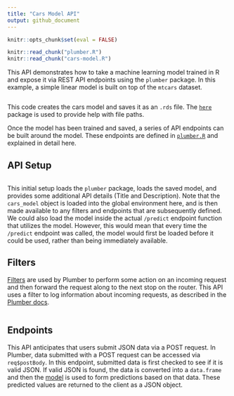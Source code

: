 ```yaml
---
title: "Cars Model API"
output: github_document
---
```


```r
knitr::opts_chunk$set(eval = FALSE)

knitr::read_chunk("plumber.R")
knitr::read_chunk("cars-model.R")
```

This API demonstrates how to take a machine learning model trained in R and expose it via REST API endpoints using the `plumber` package. In this example, a simple linear model is built on top of the `mtcars` dataset.

```r
```

This code creates the cars model and saves it as an `.rds` file. The [`here`](https://github.com/r-lib/here) package is used to provide help with file paths.

Once the model has been trained and saved, a series of API endpoints can be built around the model. These endpoints are defined in [`plumber.R`](plumber.R) and explained in detail here.

## API Setup
```r
```

This initial setup loads the `plumber` package, loads the saved model, and provides some additional API details (Title and Description). Note that the `cars_model` object is loaded into the global environment here, and is then made available to any filters and endpoints that are subsequently defined. We could also load the model inside the actual `/predict` endpoint function that utilizes the model. However, this would mean that every time the `/predict` endpoint was called, the model would first be loaded before it could be used, rather than being immediately available.

## Filters
[Filters](https://www.rplumber.io/docs/routing-and-input.html#filters) are used by Plumber to perform some action on an incoming request and then forward the request along to the next stop on the router. This API uses a filter to log information about incoming requests, as described in the [Plumber docs](https://www.rplumber.io/docs/routing-and-input.html#forward-to-another-handler).

```r
```

## Endpoints
This API anticipates that users submit JSON data via a POST request. In Plumber, data submitted with a POST request can be accessed via `req$postBody`. In this endpoint, submitted data is first checked to see if it is valid JSON. If valid JSON is found, the data is converted into a `data.frame` and then the [model](cars-model.R) is used to form predictions based on that data. These predicted values are returned to the client as a JSON object.

```r
```
